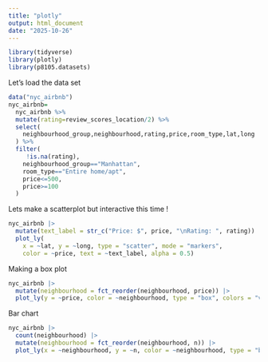 ```yaml
---
title: "plotly"
output: html_document
date: "2025-10-26"
---
```


```r
library(tidyverse)
library(plotly)
library(p8105.datasets)
```

Let's load the data set
```r
data("nyc_airbnb")
nyc_airbnb=
  nyc_airbnb %>% 
  mutate(rating=review_scores_location/2) %>% 
  select(
    neighbourhood_group,neighbourhood,rating,price,room_type,lat,long
  ) %>% 
  filter(
     !is.na(rating),
    neighbourhood_group=="Manhattan",
    room_type=="Entire home/apt",
    price<=500,
    price>=100
  )
```

Lets make a scatterplot but interactive this time ! 

```r
nyc_airbnb |>
  mutate(text_label = str_c("Price: $", price, "\nRating: ", rating)) |> 
  plot_ly(
    x = ~lat, y = ~long, type = "scatter", mode = "markers",
    color = ~price, text = ~text_label, alpha = 0.5)
```

Making a box plot 
```r
nyc_airbnb |> 
  mutate(neighbourhood = fct_reorder(neighbourhood, price)) |> 
  plot_ly(y = ~price, color = ~neighbourhood, type = "box", colors = "viridis")
```

Bar chart 
```r
nyc_airbnb |> 
  count(neighbourhood) |> 
  mutate(neighbourhood = fct_reorder(neighbourhood, n)) |> 
  plot_ly(x = ~neighbourhood, y = ~n, color = ~neighbourhood, type = "bar", colors = "viridis")
```




